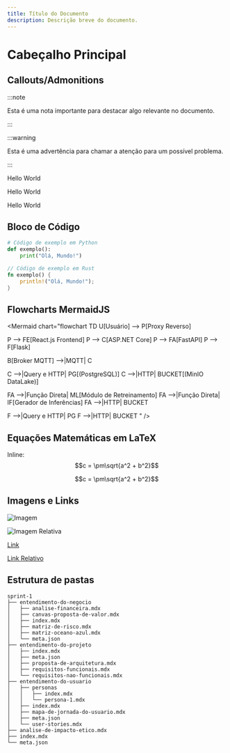 ```yaml
---
title: Título do Documento
description: Descrição breve do documento.
---
```


# Cabeçalho Principal

## Callouts/Admonitions

:::note

Esta é uma nota importante para destacar algo relevante no documento.

:::

:::warning

Esta é uma advertência para chamar a atenção para um possível problema.

:::

<Callout>Hello World</Callout>

<Callout title="Title">Hello World</Callout>

<Callout title="Title" type="error">
  Hello World
</Callout>

## Bloco de Código

```python
# Código de exemplo em Python
def exemplo():
    print("Olá, Mundo!")
```

```rust title="Exemplo em Rust com título"
// Código de exemplo em Rust
fn exemplo() {
    println!("Olá, Mundo!");
}
```

## Flowcharts MermaidJS

<Mermaid chart="flowchart TD
  U[Usuário] --> P[Proxy Reverso]

  P --> FE[React.js Frontend]
  P --> C[ASP.NET Core]
  P --> FA[FastAPI]
  P --> F[Flask]

  B[Broker MQTT] -->|MQTT| C

  C -->|Query e HTTP| PG[(PostgreSQL)]
  C -->|HTTP| BUCKET[(MinIO DataLake)]

  FA -->|Função Direta| ML[Módulo de Retreinamento]
  FA -->|Função Direta| IF[Gerador de Inferências]
  FA -->|HTTP| BUCKET

  F -->|Query e HTTP| PG
  F -->|HTTP| BUCKET
" />

## Equações Matemáticas em LaTeX

Inline: $$c = \pm\sqrt{a^2 + b^2}$$

```math
c = \pm\sqrt{a^2 + b^2}
```

## Imagens e Links

![Imagem](/img-teste.jpg)

![Imagem Relativa](./img-teste.jpg)

[Link](https://www.example.com)

[Link Relativo](./template-pasta)

## Estrutura de pastas

```files
sprint-1
├── entendimento-do-negocio
│   ├── analise-financeira.mdx
│   ├── canvas-proposta-de-valor.mdx
│   ├── index.mdx
│   ├── matriz-de-risco.mdx
│   ├── matriz-oceano-azul.mdx
│   └── meta.json
├── entendimento-do-projeto
│   ├── index.mdx
│   ├── meta.json
│   ├── proposta-de-arquitetura.mdx
│   ├── requisitos-funcionais.mdx
│   └── requisitos-nao-funcionais.mdx
├── entendimento-do-usuario
│   ├── personas
│   │   ├── index.mdx
│   │   └── persona-1.mdx
│   ├── index.mdx
│   ├── mapa-de-jornada-do-usuario.mdx
│   ├── meta.json
│   └── user-stories.mdx
├── analise-de-impacto-etico.mdx
├── index.mdx
└── meta.json
```
